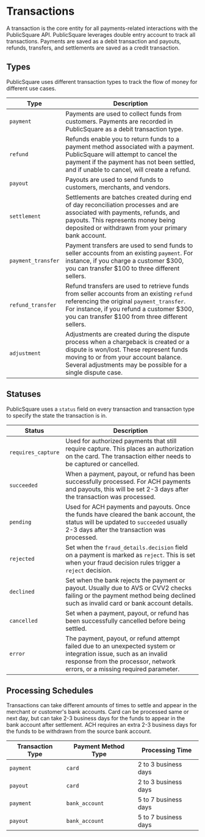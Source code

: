 # Transactions

A transaction is the core entity for all payments-related interactions with the PublicSquare API.
PublicSquare leverages double entry account to track all transactions. Payments are saved as a debit transaction and payouts, refunds, transfers, and settlements are saved as a credit transaction.

## Types

PublicSquare uses different transaction types to track the flow of money for different use cases.

| Type               | Description                                                                                                                                                                                                                              |
|--------------------|------------------------------------------------------------------------------------------------------------------------------------------------------------------------------------------------------------------------------------------|
| `payment`          | Payments are used to collect funds from customers. Payments are recorded in PublicSquare as a debit transaction type.                                                                                                                    |
| `refund`           | Refunds enable you to return funds to a payment method associated with a payment. PublicSquare will attempt to cancel the payment if the payment has not been settled, and if unable to cancel, will create a refund.                    |
| `payout`           | Payouts are used to send funds to customers, merchants, and vendors.                                                                                                                                                                     |
| `settlement`       | Settlements are batches created during end of day reconciliation processes and are associated with payments, refunds, and payouts. This represents money being deposited or withdrawn from your primary bank account.                    |
| `payment_transfer` | Payment transfers are used to send funds to seller accounts from an existing `payment`. For instance, if you charge a customer $300, you can transfer $100 to three different sellers.                                                   |
| `refund_transfer`  | Refund transfers are used to retrieve funds from seller accounts from an existing `refund` referencing the original `payment_transfer`. For instance, if you refund a customer $300, you can transfer $100 from three different sellers. |
| `adjustment`       | Adjustments are created during the dispute process when a chargeback is created or a dispute is won/lost. These represent funds moving to or from your account balance. Several adjustments may be possible for a single dispute case.   |

## Statuses

PublicSquare uses a `status` field on every transaction and transaction type to specify the state the transaction is in.

| Status             | Description                                                                                                                                                                                      |
|--------------------|--------------------------------------------------------------------------------------------------------------------------------------------------------------------------------------------------|
| `requires_capture` | Used for authorized payments that still require capture. This places an authorization on the card. The transaction either needs to be captured or cancelled.                                     |
| `succeeded`       | When a payment, payout, or refund has been successfully processed. For ACH payments and payouts, this will be set 2-3 days after the transaction was processed.                                  |
| `pending`          | Used for ACH payments and payouts. Once the funds have cleared the bank account, the status will be updated to `succeeded` usually 2-3 days after the transaction was processed.                |
| `rejected`         | Set when the `fraud_details.decision` field on a payment is marked as `reject`. This is set when your fraud decision rules trigger a `reject` decision.                                          |
| `declined`         | Set when the bank rejects the payment or payout. Usually due to AVS or CVV2 checks failing or the payment method being declined such as invalid card or bank account details.                    |
| `cancelled`        | Set when a payment, payout, or refund has been successfully cancelled before being settled.                                                                                                      |
| `error`            | The payment, payout, or refund attempt failed due to an unexpected system or integration issue, such as an invalid response from the processor, network errors, or a missing required parameter. |

## Processing Schedules

Transactions can take different amounts of times to settle and appear in the merchant or customer's bank accounts.
Card can be processed same or next day, but can take 2-3 business days for the funds to appear in the bank account after settlement.
ACH requires an extra 2-3 business days for the funds to be withdrawn from the source bank account.

| Transaction Type | Payment Method Type | Processing Time      |
|------------------|---------------------|----------------------|
| `payment`        | `card`              | 2 to 3 business days |
| `payout`         | `card`              | 2 to 3 business days |
| `payment`        | `bank_account`      | 5 to 7 business days |
| `payout`         | `bank_account`      | 5 to 7 business days |

